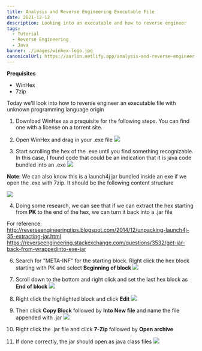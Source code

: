 ```yaml
---
title: Analysis and Reverse Engineering Executable File
date: 2021-12-12
description: Looking into an executable and how to reverse engineer
tags:
  - Tutorial
  - Reverse Engineering
  - Java
banner: ./images/winhex-logo.jpg
canonicalUrl: https://aarlin.netlify.app/analysis-and-reverse-engineer-executable-file
---
```


**Prequisites**

* WinHex
* 7zip

Today we'll look into how to reverse engineer an executable file with unknown programming language origin

1. Download WinHex as a prequisite for the following steps. You can find one with a license on a torrent site.

2. Open WinHex and drag in your .exe file
  ![](./images/1.png)

3. Start scrolling the hex of the .exe until you find something recognizable.  
In this case, I found code that could be an indication that it is java code bundled into an .exe
  ![](./images/2.png)

**Note**: We can also know this is a launch4j jar bundled inside an exe if we open the .exe with 7zip. It should be the following content structure

 ![](./images/3.png)


4. Doing some research, we can see that if we can extract the hex starting from **PK** to the end of the hex, we can turn it back into a .jar file

For reference: 
http://reverseengineeringtips.blogspot.com/2014/12/unpacking-launch4j-35-extracting-jar.html
https://reverseengineering.stackexchange.com/questions/3532/get-jar-back-from-wrappedinto-exe-jar

6. Search for "META-INF" for the starting block. Right click the hex block starting with PK and select **Beginning of block**
![](./images/4.png)

7. Scroll down to the bottom and right click and set the last hex block as **End of block**
![](./images/5.png)

8. Right click the highlighted block and click **Edit**
![](./images/6.png)

9. Then click **Copy Block** followed by **Into New file** and name the file appended with .jar
![](./images/7.png)

10. Right click the .jar file and click **7-Zip** followed by **Open archive**

11. If done correctly, the jar should open as java class files
![](./images/8.png)

